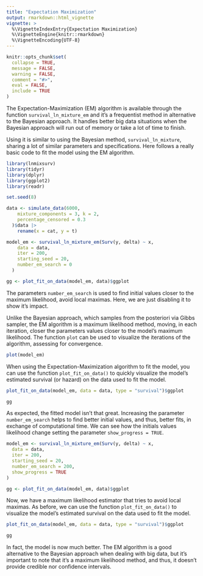 ---
title: "Expectation Maximization"
output: rmarkdown::html_vignette
vignette: >
  %\VignetteIndexEntry{Expectation Maximization}
  %\VignetteEngine{knitr::rmarkdown}
  %\VignetteEncoding{UTF-8}
---
  
```{r setup, include = FALSE}
knitr::opts_chunk$set(
  collapse = TRUE,
  message = FALSE,
  warning = FALSE,
  comment = "#>",
  eval = FALSE,
  include = TRUE
)
```
  
The Expectation-Maximization (EM) algorithm is available through the function `survival_ln_mixture_em` and it's a frequentist method in alternative to the Bayesian approach. It handles better big data situations when the Bayesian approach will run out of memory or take a lot of time to finish.
  
Using it is similar to using the Bayesian method, `survival_ln_mixture`, sharing a lot of similar parameters and specifications. Here follows a really basic code to fit the model using the EM algorithm.

```{r eval=TRUE, include=TRUE}
library(lnmixsurv)
library(tidyr)
library(dplyr)
library(ggplot2)
library(readr)

set.seed(8)

data <- simulate_data(6000,
    mixture_components = 3, k = 2,
    percentage_censored = 0.3
  )$data |>
    rename(x = cat, y = t)

model_em <- survival_ln_mixture_em(Surv(y, delta) ~ x,
    data = data,
    iter = 200,
    starting_seed = 20,
    number_em_search = 0
  )

gg <- plot_fit_on_data(model_em, data)$ggplot
```

The parameters `number_em_search` is used to find initial values closer to the maximum likelihood, avoid local maximas. Here, we are just disabling it to show it's impact.

Unlike the Bayesian approach, which samples from the posteriori via Gibbs sampler, the EM algorithm is a maximum likelihood method, moving, in each iteration, closer the parameters values closer to the model's maximum likelihood. The function `plot` can be used to visualize the iterations of the algorithm, assessing for convergence.

```{r fig.width=7, eval = TRUE}
plot(model_em)
```

When using the Expectation-Maximization algorithm to fit the model, you can use the function `plot_fit_on_data()` to quickly visualize the model's estimated survival (or hazard) on the data used to fit the model.

```{r}
plot_fit_on_data(model_em, data = data, type = "survival")$ggplot
```

```{r fig.width = 7, echo=FALSE, eval = TRUE}
gg
```

As expected, the fitted model isn't that great. Increasing the parameter `number_em_search` helps to find better initial values, and thus, better fits, in exchange of computational time. We can see how the initials values likelihood change setting the parameter `show_progress = TRUE`.

```{r eval = TRUE}
model_em <- survival_ln_mixture_em(Surv(y, delta) ~ x,
  data = data,
  iter = 200,
  starting_seed = 20,
  number_em_search = 200,
  show_progress = TRUE
)
```

```{r include=FALSE, eval = TRUE}
gg <- plot_fit_on_data(model_em, data)$ggplot
```

Now, we have a maximum likelihood estimator that tries to avoid local maximas. As before, we can use the function `plot_fit_on_data()` to visualize the model's estimated survival on the data used to fit the model.

```{r}
plot_fit_on_data(model_em, data = data, type = "survival")$ggplot
```

```{r fig.width = 7, echo = FALSE, eval = TRUE}
gg
```

In fact, the model is now much better. The EM algorithm is a good alternative to the Bayesian approach when dealing with big data, but it's important to note that it's a maximum likelihood method, and thus, it doesn't provide credible nor confidence intervals.

